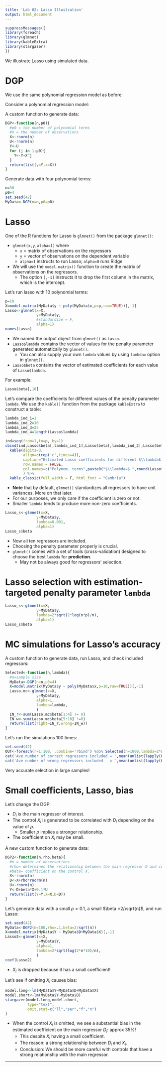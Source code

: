 ```yaml
---
title: 'Lab 02: Lasso Illustration'
output: html_document
---
```



```r
suppressMessages({
library(foreach)
library(glmnet)
library(kableExtra)
library(stargazer)
})
```

We illustrate Lasso using simulated data.

# DGP

We use the same polynomial regression model as before:

Consider a polynomial regression model:

\begin{align}
Y_i & = \beta_0+\beta_1 X_{i}+\beta_2 X_i^2+\ldots+\beta_{p_0} X_i^{p_0}+U_i,\\
U_i &\sim N(0,1),\\
X_i &\sim N(0,1).
\end{align}

A custom function to generate data:
```r
DGP<-function(n,p0){
  #p0 = the number of polynomial terms
  #n = the number of observations
  X<-rnorm(n)
  U<-rnorm(n)
  Y<-U
  for (j in 1:p0){
    Y<-Y+X^j
  }
  return(list(y=Y,x=X))
}
```

Generate data with four polynomial terms:
```r
n=30
p0=4
set.seed(42)
MyData<-DGP(n=n,p0=p0)
```


# Lasso

One of the R functions for Lasso is `glmnet()` from the package `glmnet()`:

* `glmnet(x,y,alpha=1)` where
  - `x` = matrix of observations on the regressors
  - `y` = vector of observations on the dependent variable
  - `alpha=1` instructs to run Lasso; `alpha=0` runs Ridge
* We will use the `model.matrix()` function to create the matrix of observations on the regressors. 
  - The option `[,-1]` instructs it to drop the first column in the matrix, which is the intercept.

Let's run lasso with 10 polynomial terms:
```r
p=10
X=model.matrix(MyData$y ~ poly(MyData$x,p=p,raw=TRUE))[,-1]
Lasso<-glmnet(x=X,
              y=MyData$y,
              #standardize = F,
              alpha=1)
names(Lasso)
```

* We named the output object from `glmnet()` as `Lasso`.
* `Lasso$lambda` contains the vector of values for the penalty parameter generated automatically by `glmnet()`. 
  - You can also supply your own `lambda` values by using `lambda=` option in `glmnet()`.
* `Lasso$beta` contains the vector of estimated coefficients for each value of `Lasso$lambda`.

For example:
```r
Lasso$beta[,10]
```

Let's compare the coefficients for different values of the penalty parameter `lambda`. We use the `kable()` function from the package `kableExtra` to construct a table:
```r
lambda_ind_1=1
lambda_ind_2=10
lambda_ind_3=25
lambda_ind_4=length(Lasso$lambda)

ind=seq(from=1,to=p, by=1)
cbind(ind,Lasso$beta[,lambda_ind_1],Lasso$beta[,lambda_ind_2],Lasso$beta[,lambda_ind_3],Lasso$beta[,lambda_ind_4]) %>%
  kable(digits=3,
        align=c(rep('c',times=4)),
        caption="Estimated Lasso coefficients for different $\\lambda$ penalty parameter values",
        row.names = FALSE,
        col.names=c("Polynom. terms",paste0("$\\lambda=$ ",round(Lasso$lambda[lambda_ind_1],digits=2)),paste0("$\\lambda=$ ",round(Lasso$lambda[lambda_ind_2],digits=2)),paste0("$\\lambda=$ ",round(Lasso$lambda[lambda_ind_3],digits=2)),paste0("$\\lambda=$ ",round(Lasso$lambda[lambda_ind_4],digits=2)))
        ) %>%
  kable_classic(full_width = F, html_font = "Cambria")
```



*  **Note** that by default, `glmnet()` standardizes all regressors to have unit variances. More on that later.
  - For our purposes, we only care if the coefficient is zero or not.
*  Smaller `lambda` tends to produce more non-zero coefficients.


```r
Lasso_s<-glmnet(x=X,
              y=MyData$y,
              lambda=0.001,
              alpha=1)
Lasso_s$beta
```

* Now all ten regressors are included.
* Choosing the penalty parameter properly is crucial.
* `glmnet()` comes with a set of tools (cross-validation) designed to choose the best `lambda` for **prediction**.
  - May not be always good for regressors' selection.


# Lasso selection with estimation-targeted penalty parameter `lambda` 


```r
Lasso_s<-glmnet(x=X,
              y=MyData$y,
              lambda=2*sqrt(2*log(n*p)/n),
              alpha=1)
Lasso_s$beta
```



# MC simulations for Lasso's accuracy

A custom function to generate data, run Lasso, and check included regressors:
```r
Selected<-function(n,lambda){
  #n=sample size
  MyData<-DGP(n=n,p0=4)
  X=model.matrix(MyData$y ~ poly(MyData$x,p=10,raw=TRUE))[,-1]
  Lasso.mc<-glmnet(x=X,
              y=MyData$y,
              alpha=1,
              lambda=lambda,
              )
  IN_r<-sum(Lasso.mc$beta[1:4] != 0)
  IN_w<-sum(Lasso.mc$beta[5:10] !=0)
  return(list(right=IN_r,wrong=IN_w))
}
```


Let's run the simulations 100 times: 
```r
set.seed(42)
OUT<-foreach(r=1:100, .combine='rbind') %do% Selected(n=1000,lambda=2*sqrt(log(2*n*10)/n))
cat('Ave number of correct regressors included = ',mean(unlist(lapply(OUT[,1],as.vector,))),'\n')
cat('Ave number of wrong regressors included   = ',mean(unlist(lapply(OUT[,2],as.vector))))
```

Very accurate selection in large samples!


# Small coefficients, Lasso, bias

Let's change the DGP:

\begin{align}
Y_i & = \beta_0+ D_i+\beta X_{i} +U_i,\\
D_i &=X_i+ \rho\cdot N(0,1), \\
X_i &\sim N(0,1),\\
U_i &\sim N(0,0.01).
\end{align}

* $D_i$ is the main regressor of interest.
* The control $X_i$ is generated to be correlated with $D_i$ depending on the value of $\rho$.
  - Smaller $\rho$ implies a stronger relationship.
* The coefficient on $X_i$ may be small. 

A new custom function to generate data:
```r
DGP2<-function(n,rho,beta){
  #n = number of observations
  #rho= determines the relationship between the main regressor D and control X. Small rho -> strong relationship
  #beta= coefficient on the control X.
  X<-rnorm(n)
  D<-X+rho*rnorm(n)
  U<-rnorm(n)
  Y<-D+beta*X+0.1*U
  return(list(Y=Y,X=X,D=D))
}
```


Let's generate data with a small $\rho=0.1$, a small $\beta =2/\sqrt{n}$, and run Lasso:
```r
set.seed(42)
MyData<-DGP2(n=100,rho=.1,beta=2/sqrt(n))
X=model.matrix(MyData$Y ~ MyData$D+MyData$X)[,-1]
Lasso2<-glmnet(x=X,
              y=MyData$Y,
              alpha=1,
              lambda=2*sqrt(log(2*n*10)/n),
              )
coef(Lasso2)
```


* $X_i$ is dropped because it has a small coefficient!


Let's see if omitting $X_i$ causes bias:
```r
model.long<-lm(MyData$Y~MyData$D+MyData$X)
model.short<-lm(MyData$Y~MyData$D)
stargazer(model.long,model.short,
          type="text",
          omit.stat=c("ll","ser","f","n")
)
```

* When the control $X_i$ is omitted, we see a substantial bias in the estimated coefficient on the main regressor $D_i$: approx 35%!
  - This despite $X_i$ having a small coefficient.
  - The reason: a strong relationship between $D_i$ and $X_i$.
  - Conclusion: We should be more careful with controls that have a strong relationship with the main regressor.



---